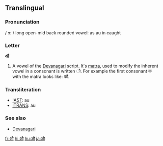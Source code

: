 ==Translingual==

===Pronunciation===
/ ɔ: / long open-mid back rounded vowel: as au in caught

===Letter===
'''औ'''

# A vowel of the [[Devanagari]] script.  It's [[matra]], used to modify the inherent vowel in a consonant is written &#x094C;.  For example the first consonant क with the matra looks like: कौ.

===Transliteration===
{{rfc-header|Transliteration}}
*[[w:IAST|IAST]]: au
*[[w:ITRANS|ITRANS]]: au

===See also===
*[[w:Devanagari|Devanagari]]

[[fr:औ]]
[[hi:औ]]
[[hu:औ]]
[[ja:औ]]